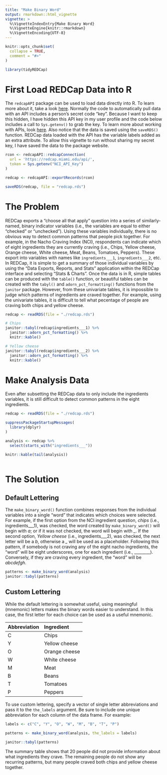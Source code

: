 ```yaml
---
title: "Make Binary Word"
output: rmarkdown::html_vignette
vignette: >
  %\VignetteIndexEntry{Make Binary Word}
  %\VignetteEngine{knitr::rmarkdown}
  %\VignetteEncoding{UTF-8}
---
```


```r
knitr::opts_chunk$set(
  collapse = TRUE,
  comment = "#>"
)
```

```r
library(tidyREDCap)
```

# First Load REDCap Data into R
The `redcapAPI` package can be used to load data directly into R.  To learn more about it, take a look [here](https://github.com/nutterb/redcapAPI/wiki).  Normally the code to automatically pull data with an API includes a person's secret code "key".  Because I want to keep this hidden, I have hidden this API key in my user profile and the code below includes a call to `Sys.getenv()` to grab the key.  To learn more about working with APIs, look [here](https://daattali.gitbooks.io/stat545-ubc-github-io/bit003_api-key-env-var.html). Also notice that the data is saved using the `saveRDS()` function. REDCap data loaded with the API has the variable labels added as an extra attribute.  To allow this vignette to run without sharing my secret key, I have saved the data to the package website.

```r

rcon <- redcapAPI::redcapConnection(
  url = 'https://redcap.miami.edu/api/', 
  token = Sys.getenv("NCI_API_Key")
)

redcap <- redcapAPI::exportRecords(rcon)

saveRDS(redcap, file = "redcap.rds")
```

# The Problem 

REDCap exports a "choose all that apply" question into a series of similarly-named, binary indicator variables (i.e., the variables are equal to either "checked" or "unchecked"). Using these variables individually, there is no obvious way to detect common patterns that people pick together.  For example, in the Nacho Craving Index (NCI), respondents can indicate which of eight ingredients they are currently craving (i.e., Chips, Yellow cheese, Orange cheese, White cheese, Meat, Beans, Tomatoes, Peppers). These export into variables with names like `ingredients___1`, `ingredients___2`, etc. In REDCap, it is simple to get a summary of those individual variables by using the "Data Exports, Reports, and Stats" application within the REDCap interface and selecting "Stats & Charts". Once the data is in R, simple tables can be produced with the `table()` function, or beautiful tables can be created with the `tabyl()` and `adorn_pct_formatting()` functions from the `janitor` package. However, from these univariate tables, it is impossible to judge which patterns of ingredients are craved together.  For example, using the univariate tables, it is difficult to tell what pecentage of people are craving both chips and yellow cheese.

```r
redcap <- readRDS(file = "./redcap.rds")

# Chips
janitor::tabyl(redcap$ingredients___1) %>% 
  janitor::adorn_pct_formatting() %>% 
  knitr::kable()

# Yellow cheese
janitor::tabyl(redcap$ingredients___2) %>% 
  janitor::adorn_pct_formatting() %>% 
  knitr::kable()

```

# Make Analysis Data
 
Even after subsetting the REDCap data to only include the ingredients variables, it is still difficult to detect common patterns in the eight ingredients.

```r
redcap <- readRDS(file = "./redcap.rds")

suppressPackageStartupMessages(
  library(dplyr)
)

analysis <- redcap %>% 
  select(starts_with("ingredients___")) 
  
knitr::kable(tail(analysis))
  
```


# The Solution
## Default Lettering
The `make_binary_word()` function combines responses from the individual variables into a single "word" that indicates which choices were selected. For example, if the first option from the NCI ingredient question, *chips* (i.e., ingredients\_\_\_1), was checked, the word created by `make_binary_word()` will begin with *a*; or if it was not checked, the word will begin with *\_*. If the second option, *Yellow cheese* (i.e., ingredients\_\_\_2), was checked, the next letter will be a *b*, otherwise a *\_* will be used as a placeholder.  Following this pattern, if somebody is not craving any of the eight nacho ingredients, the "word" will be eight underscores, one for each ingredient (i.e., \_\_\_\_\_\_\_\_).  Conversely, if they are craving every ingredient, the "word" will be *abcdefgh*.

```r
patterns <- make_binary_word(analysis) 
janitor::tabyl(patterns)
```


## Custom Lettering
While the default lettering is somewhat useful, using meaningful (mnemonic) letters makes the binary words easier to understand.  In this case, the first letter for each choice can be used as a useful mnemonic.

| Abbreviation | Ingredient     |
| :----------  | :----------    |
| C            | Chips          |
| Y            | Yellow cheese  |
| O            | Orange cheese  |
| W            | White cheese   |
| M            | Meat           |
| B            | Beans          |
| T            | Tomatoes       |
| P            | Peppers        |

To use custom lettering, specify a vector of single letter abbreviations and pass it to the `the_labels` argument. Be sure to include one unique abbreviation for each column of the data frame.  For example:

```r
labels <- c("C", "Y", "O", "W", "M", "B", "T", "P")

patterns <- make_binary_word(analysis, the_labels = labels)

janitor::tabyl(patterns)
```

The summary table shows that 20 people did not provide information about what ingredients they crave.  The remaining people do not show any recurring patterns, but many people craved both chips and yellow cheese together.
